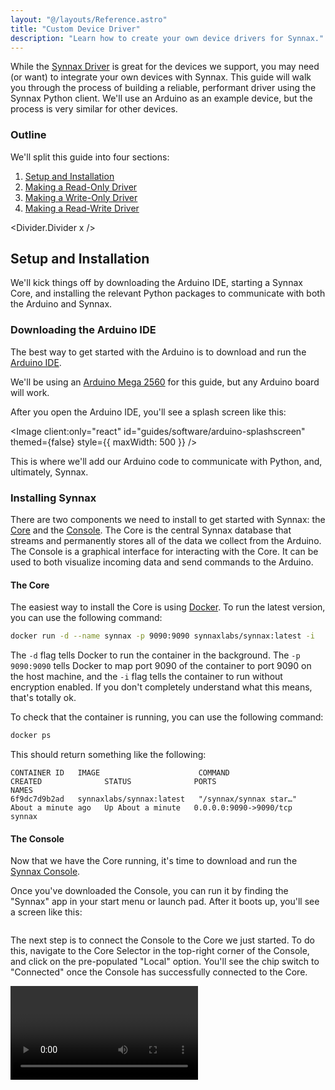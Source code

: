 ```yaml
---
layout: "@/layouts/Reference.astro"
title: "Custom Device Driver"
description: "Learn how to create your own device drivers for Synnax."
---
```



While the [Synnax Driver](/reference/driver) is great for the devices we support, you
may need (or want) to integrate your own devices with Synnax. This guide will walk you
through the process of building a reliable, performant driver using the Synnax Python
client. We'll use an Arduino as an example device, but the process is very similar for
other devices.

### Outline

We'll split this guide into four sections:

1. [Setup and Installation](#setup-and-installation)
2. [Making a Read-Only Driver](#read-only-driver)
3. [Making a Write-Only Driver](#write-only-driver)
4. [Making a Read-Write Driver](#read-write-driver)

<Divider.Divider x />

## <StepText step={1} level="h2">Setup and Installation</StepText>

We'll kick things off by downloading the Arduino IDE, starting a Synnax Core, and
installing the relevant Python packages to communicate with both the Arduino and Synnax.

### <StepText step="1.1" level="h3">Downloading the Arduino IDE</StepText>

The best way to get started with the Arduino is to download and run the
[Arduino IDE](https://www.arduino.cc/en/software).

We'll be using an
[Arduino Mega 2560](https://store.arduino.cc/products/arduino-mega-2560-rev3) for this
guide, but any Arduino board will work.

After you open the Arduino IDE, you'll see a splash screen like this:

<Image
  client:only="react"
  id="guides/software/arduino-splashscreen"
  themed={false}
  style={{ maxWidth: 500 }}
/>

This is where we'll add our Arduino code to communicate with Python, and, ultimately,
Synnax.

### <StepText step="1.2" level="h3">Installing Synnax</StepText>

There are two components we need to install to get started with Synnax: the
[Core](/reference/core/quick-start) and the [Console](/reference/console/get-started).
The Core is the central Synnax database that streams and permanently stores all of the
data we collect from the Arduino. The Console is a graphical interface for interacting
with the Core. It can be used to both visualize incoming data and send commands to the
Arduino.

#### <StepText step="1.2.1" level="h4">The Core</StepText>

The easiest way to install the Core is using
[Docker](https://www.docker.com/get-started). To run the latest version, you can use the
following command:

```bash
docker run -d --name synnax -p 9090:9090 synnaxlabs/synnax:latest -i
```

The `-d` flag tells Docker to run the container in the background. The `-p 9090:9090`
tells Docker to map port 9090 of the container to port 9090 on the host machine, and the
`-i` flag tells the container to run without encryption enabled. If you don't completely
understand what this means, that's totally ok.

To check that the container is running, you can use the following command:

```bash
docker ps
```

This should return something like the following:

```
CONTAINER ID   IMAGE                      COMMAND                  CREATED              STATUS              PORTS                    NAMES
6f9dc7d9b2ad   synnaxlabs/synnax:latest   "/synnax/synnax star…"   About a minute ago   Up About a minute   0.0.0.0:9090->9090/tcp   synnax
```

#### <StepText step="1.2.2" level="h4"> The Console</StepText>

Now that we have the Core running, it's time to download and run the
[Synnax Console](https://docs.synnaxlabs.com/reference/console/get-started).

Once you've downloaded the Console, you can run it by finding the "Synnax" app in your
start menu or launch pad. After it boots up, you'll see a screen like this:

<Image id="console/get-started/window" client:only="react" />

The next step is to connect the Console to the Core we just started. To do this,
navigate to the Core Selector in the top-right corner of the Console, and click on the
pre-populated "Local" option. You'll see the chip switch to "Connected" once the Console
has successfully connected to the Core.

<Video client:only="react" id="console/clusters/switch" />

### <StepText step="1.2.3" level="h4">Installing the Python Packages</StepText>

There are two Python packages we need to install to get started with our custom driver:
the Synnax Python client, and the `pyserial` package.

To install the Synnax Python client, run:

```bash
pip install synnax
```

To install the `pyserial` package, run:

```bash
pip install pyserial
```

We're going to be installing these packages without a virtual environment, although you
are free to use one if you'd like. We'll also be working in a file called `driver.py`
that we'll put in a `arduino-synnax` folder within our `Desktop` directory. This
location is arbitrary, so you're free to put it wherever you'd like.

<Divider.Divider x />

## <StepText step={2} level="h2">Read-Only Driver</StepText>

Now that the setup is out of the way, it's time to get started on the read-only driver.
We'll set up the Arduino to continuously read from an analog input and send the value
over serial. Our Python script will capture each incoming value and write it to a
[channel](/reference/concepts/channels) in Synnax. This may sound complicated, but it's
actually going to total around 50 lines of code.

### <StepText step="2.1" level="h3">Arduino Code</StepText>

The first thing we need to do is get the Arduino prepped and ready to communicate over
serial with our Python driver. Here's the code we'll write in the Arduino IDE:

```cpp
// Analog pin to read the value
const int analogPin = A0;

void setup() {
// Set the baud rate to 9600 bps
  Serial.begin(9600);
}

void loop() {
  // Read from the analog pin
  float analogValue = analogRead(analogPin);
  // Write to the serial bus
  Serial.println(analogValue);
  // Delay by 100ms, which means we'll roughly take measurements at 10Hz
  delay(100);
}
```

This code will continuously read from the analog pin at 10Hz and send the value over
serial. To start running the code, you can upload it to the Arduino by hitting the
"upload" button in the top-right corner of the Arduino IDE.

### <StepText step="2.2" level="h3">Setting up the Serial Connection in Python</StepText>

In our `driver.py` script, we'll import the `serial` package and set up the serial
connection to the Arduino. To do this, we'll need to know the port we're using to
connect to the Arduino. You can find that in the top-right corner of the Arduino IDE
when the Arduino is connected to your computer over USB. We'll also need the baud rate,
which we set to 9600 in the Arduino code.

```python
import serial

PORT = "/dev/ttyACM0"
BAUD_RATE = 9600

ser = serial.Serial(PORT, BAUD_RATE)
if ser.is_open:
    print("Serial connection established")
else:
    print("Failed to establish serial connection")
```

To verify that everything works, we'll run the script and see if the output indicates
that the serial connection was established successfully.

```shell
python driver.py
# Output
Serial connection established
```

### <StepText step="2.3" level="h3">Reading from the Arduino</StepText>

To read from the Arduino, we'll use the `ser.readline()` method, which will read a line
from the serial port and return it as a string. We'll then convert the string to a float
and store it in the `value` variable.

```python
value = float(ser.readline().decode("utf-8").rstrip())
```

To repeat this process continuously, we'll modify our existing script to run in a loop.

```python
import serial

PORT = "/dev/ttyACM0"
BAUD_RATE = 9600

ser = serial.Serial(PORT, BAUD_RATE)

while True:
    value = float(ser.readline().decode("utf-8").rstrip())
    print(value)
```

This loop will continuously read from the Arduino and print the value to the console.
That's all we need to do for the Arduino, now it's time to integrate it with Synnax.

### <StepText step="2.4" level="h3">Setting up the Synnax Client</StepText>

The next step to tackle is setting up the Synnax client to communicate with the Core.
First, we'll add an import for the `synnax` package at the top of our file:

```python
import synnax as sy
import serial

# ... rest of driver.py
```

Then, we'll create a `Client` instance to interact with the Synnax Core.

```python
# ..imports

client = sy.Synnax(
    host="localhost",
    port=9090,
    username="synnax",
    password="seldon",
)

# ... rest of driver.py
```

Next, we need to create **two** channels in Synnax. Why two? For storing data, Synnax
requires us to create an _index_ channel. An index channel stores timestamps for the
samples that we collect, and is used so that synnax can look up the samples in our data
channels at a later time.

The second channel, a _data_ channel, is used to store the samples themselves. This data
channel will be _indexed_ by the timestamps stored in the first channel. We'll name the
channels `arduino_time` and `arduino_value`.

```python
# ... imports

client = sy.Synnax(
    # ... connection parameters
)

index_channel = client.channels.create(
    name="arduino_time",
    # Set is_index to True to create an index channel
    is_index=True,
    # Tell Synnax that we'll be storing timestamps in this channel
    data_type="timestamp",
    # If a channel with this name already exists, Synnax will return it instead of
    # creating a new one. This is useful if we restart the driver and want to keep the
    # existing channels.
    retrieve_if_name_exists=True,
)

data_channel = client.channels.create(
    name="arduino_value",
    # Set the index to the key of the index channel, so that "arduino_value" is indexed
    # by "arduino_time"
    index=index_channel.key,
    # Tell Synnax that we'll be storing float32s in this channel
    data_type="float32",
    # If a channel with this name already exists, Synnax will return it instead of
    # creating a new one. This is useful if we restart the driver and want to keep the
    # existing channels.
    retrieve_if_name_exists=True,
)

# ... rest of driver.py
```

### <StepText step="2.5" level="h3">Modifying the Loop to Write to Synnax</StepText>

Now that we have our Synnax client and the relevant channels created, it's time to
adjust our current loop to write to Synnax. The first thing we'll do is open a new
writer to the `arduino_time` and `arduino_value` channels. Writers are the primary
method for writing data to Synnax, and are created by calling the `open_writer` method
on the client we created.

```python
# ... imports, client, channel creation, and serial connection

with client.open_writer(
    # We need to provide a start time for the writer, which tells
    # Synnax where to begin writing data. We'll use the current time.
    start=sy.TimeStamp.now(),
    # The list of channels we'll be writing to.
    channels=["arduino_time", "arduino_value"]
    # Tell Synnax to immediately persist all recorded data for
    # historical access.
    enable_auto_commit=True
) as writer:
    while True:
        # Read from the serial connection
        value = float(ser.readline().decode("utf-8").rstrip())
        print(value)
        writer.write({
            # The timestamp of when the data was read
            "arduino_time": sy.TimeStamp.now(),
            # The value read from the serial connection
            "arduino_value": value,
        })
```

Once we've finished these modifications, we can run the script and see the values
pouring in from the Arduino. Here's the entire script for reference:

<Details>
<span slot="summary">`driver.py`</span>

```python
import synnax as sy
import serial

PORT = "/dev/ttyACM0"
BAUD_RATE = 9600

# Create the Synnax client
client = sy.Synnax(
    host="localhost",
    port=9090,
    username="synnax",
    password="seldon",
)

# Create the index channel
index_channel = client.channels.create(
    name="arduino_time",
    is_index=True,
    data_type="timestamp",
    retrieve_if_name_exists=True,
)

# Create the data channel
data_channel = client.channels.create(
    name="arduino_value",
    index=index_channel.key,
    data_type="float32",
    retrieve_if_name_exists=True,
)

# Set up the serial connection
ser = serial.Serial(PORT, BAUD_RATE)
if ser.is_open:
    print("Serial connection established")
else:
    print("Failed to establish serial connection")

# Open a writer and continuously read from the Arduino
with client.open_writer(
    start=sy.TimeStamp.now(),
    channels=["arduino_time", "arduino_value"],
    enable_auto_commit=True
) as writer:
    while True:
        # Read from the serial connection
        value = float(ser.readline().decode("utf-8").rstrip())
        print(value)
        writer.write({
            "arduino_time": sy.TimeStamp.now(),
            "arduino_value": value,
        })
```

</Details>

### <StepText step="2.6" level="h3">Visualizing the Data</StepText>

While the script is still running, we can switch back to the Synnax Console and set up a
line plot to visualize the incoming data. To do this, we'll:

1. Hit the `+` button in the top-right corner of the Console's central mosaic.
2. Select the "Line Plot" component.
3. In visualization controls, choose the "Y1" axis and set the "Channel" to
   `arduino_value`.
4. In the "Ranges" section, choose the "Rolling 30s" range.

Here's a video demonstrating the process:

<Video
  client:only="react"
  id="guides/software/arduino/arduino-read-driver"
  themed={false}
/>

<Divider.Divider x />

## <StepText step={3} level="h2">Write-Only Driver</StepText>

Now that we've successfully read data from an analog input on the Arduino and written it
to Synnax, we'll go the other way and receive commands from Synnax to control the
digital outputs on the Arduino. We'll create this new driver in a file called
`driver_write.py`, although you're free to write over the previous file if you'd like.

### <StepText step="3.1" level="h3">Arduino Code</StepText>

We'll need to make new arduino code to receive commands over serial instead of sending
data. Here's the code we'll write:

```cpp
// Digital pin to control. We'll use the built in LED on pin 13, so that we can see the
// state of the pin without having to add an external component.
const int digitalPin = 13;

void setup() {
  // Set the baud rate to 9600 bps
  Serial.begin(9600);
  // Set the digital pin as an output
  pinMode(digitalPin, OUTPUT);
}

void loop() {
  // Check if data is available to read
  if (Serial.available() > 0) {
    // Read the incoming byte
    char command = Serial.read();

    // If the command is '1', turn the pin on
    if (command == '1') {
      digitalWrite(digitalPin, HIGH);
      Serial.println("ON");
    }
    // If the command is '0', turn the pin off
    else if (command == '0') {
      digitalWrite(digitalPin, LOW);
      Serial.println("OFF");
    }
  }
  // Small delay to prevent overwhelming the serial connection
  delay(10);
}
```

As with the previous driver, we'll need to upload this code to the Arduino and verify
that it works.

### <StepText step="3.2" level="h3">Setting up the Serial Connection in Python</StepText>

We'll follow a very similar process to the previous driver to set up the serial
connection in Python. The only real difference is that we'll be reading from the serial
connection instead of writing to it.

```python
import synnax as sy
import serial

PORT = "/dev/ttyACM0"
BAUD_RATE = 9600

ser = serial.Serial(PORT, BAUD_RATE)
```

### <StepText step="3.3" level="h3">Creating the Relevant Synnax Channels</StepText>

In the previous driver, we created two channels: `arduino_time` and `arduino_value`. In
this command scenario, we'll only need to create one new channel: `arduino_command`.
This channel will be used to send commands from Synnax to the Arduino.

```python
# ... imports, client, and serial connection

# Create the command channel
command_channel = client.channels.create(
    name="arduino_command",
    data_type="uint8",
    virtual=True,
    retrieve_if_name_exists=True,
)
```

### <StepText step="3.4" level="h3">Modifying the Loop to Write to Synnax</StepText>

Our run loop in this scenario will be the exact opposite of the previous driver. Instead
of reading from the serial connection, we'll be reading from the `arduino_command`
channel. Instead of writing to Synnax, we'll be writing to the serial connection.

```python
# ... imports, client, serial connection, and channel creation

with client.open_streamer(["arduino_command"]) as streamer:
    for frame in streamer:
        # Read from the command channel
        command = str(frame["arduino_command"][0])
        # Write to the serial connection
        ser.write(command.encode("utf-8"))
```

And that's it! We've now successfully created a write-only driver that can receive
commands from Synnax to control the digital output on the Arduino. We'll run our updated
script before we move into setting up the Console. Here's the entire `driver_write.py`
script for reference:

<Details>
<span slot="summary">`driver_write.py`</span>

```python
import synnax as sy
import serial

PORT = "/dev/ttyACM0"
BAUD_RATE = 9600

ser = serial.Serial(PORT, BAUD_RATE)

client = sy.Synnax(
    host="localhost",
    port=9090,
    username="synnax",
    password="seldon",
)

command_channel = client.channels.create(
    name="arduino_command",
    data_type="uint8",
    virtual=True,
    retrieve_if_name_exists=True,
)

with client.open_streamer(["arduino_command"]) as streamer:
    for frame in streamer:
        command = str(frame["arduino_command"][0])
        ser.write(command.encode("utf-8"))
```

</Details>

### <StepText step="3.5" level="h3">Controlling the Arduino from the Console</StepText>

Now that we've uploaded the arduino code and started the Python script, we'll set up the
Console with a switch on a [schematic](/reference/console/schematics) to control the
digital output on the Arduino:

1. Hit the `+` button in the top-right corner of the Console's central mosaic.
2. Select the "Schematic" component.
3. In the symbols library, we'll drag a switch onto the schematic.
4. In the "Properties" section, we'll go to the "Telemetry" tab.
5. We'll set both the "State" and "Command" channels to `arduino_command`.
6. We'll acquire control by hitting the "Acquire" button in the top-right corner of the
   schematic.
7. We'll click the switch to turn the Arduino's LED on and off, and see the state
   updated in the Console.

<Video
  client:only="react"
  id="guides/software/arduino/arduino-writer-driver"
  themed={false}
/>

<Divider.Divider x />

## <StepText step={4} level="h2">Read-Write Driver</StepText>

You may have found it strange that we set the "State" and "Command" fields on the switch
to the same channel. If that's the case, then why are there two separate fields? That's
because there's a more reliable way to set up command systems.

The **command** channel is what we send the enable/disable signal down when we click on
the switch, while the **state** channel is what we actually use to determine whether the
switch is on or off. For the sake of simplicity, we used the same channel for both.

The problem is that if we stop our driver and then click the switch, it will still turn
on and off as if everything was ok. So we think we're toggling on and off the switch,
but we're actually doing nothing.

The way to fix this is to create a new channel, called a **state channel** that will
reflect the actual value of the switch. We'll then use this state channel to toggle the
switch in the Console.

In this section, we'll create a new driver that does three things:

1. Receives commands from Synnax to control the digital output on the Arduino.
2. Sends the state of the digital output back to Synnax.
3. Sends data from an analog input on the Arduino to Synnax.

### <StepText step="4.1" level="h3">Arduino Code</StepText>

We'll modify our previous Arduino code to both read and write over serial.

```cpp
const int digitalPin = 13;
const int analogPin = A0;

void setup() {
  Serial.begin(9600);
  pinMode(digitalPin, OUTPUT);
}

int state = 0;

void loop() {
    // Check if we've received a command over serial
    if (Serial.available() > 0) {
        // Read the incoming byte
        char command = Serial.read();
        // If the command is '1', turn the pin on
        if (command == '1') {
            digitalWrite(digitalPin, HIGH);
            state = 1;
        }
        // If the command is '0', turn the pin off
        else if (command == '0') {
            digitalWrite(digitalPin, LOW);
            state = 0;
        }
    }
    float analogValue = analogRead(analogPin);
    // Concatenate the state and analog value with a comma
    String output = String(state) + "," + String(analogValue);
    Serial.println(output);
    // Delay by 100ms, which means we'll roughly take measurements at 10Hz
    delay(10);
}
```

### <StepText step="4.2" level="h3">Modifying our Python Code</StepText>

To incorporate the new functionality, we'll need to modify our Python code to create
four channels: `arduino_command`, `arduino_state`, `arduino_time`, and `arduino_value`.

Both the `arduino_state` and `arduino_value` channels will be indexed by the
`arduino_time` channel, which we'll use to timestamp both the states and values.

```python
import synnax as sy
import serial

PORT = "/dev/ttyACM0"
BAUD_RATE = 9600

ser = serial.Serial(PORT, BAUD_RATE)

client = sy.Synnax(
    host="localhost",
    port=9090,
    username="synnax",
    password="seldon",
)

arduino_command = client.channels.create(
    name="arduino_command",
    data_type="uint8",
    virtual=True,
    retrieve_if_name_exists=True,
)

arduino_time = client.channels.create(
    name="arduino_time",
    is_index=True,
    data_type="timestamp",
    retrieve_if_name_exists=True,
)

arduino_state = client.channels.create(
    name="arduino_state",
    index=arduino_time.key,
    data_type="uint8",
    retrieve_if_name_exists=True,
)

arduino_value = client.channels.create(
    name="arduino_value",
    index=arduino_time.key,
    data_type="float32",
    retrieve_if_name_exists=True,
)
```

### <StepText step="4.3" level="h3">Modifying the Loop to Write to Synnax</StepText>

We'll need to modify our loop to read and write from both Synnax and the serial
connection. To kick things off, we'll open a streamer on the arduino command and a
writer on the remaining three channels.

```python
# ... imports, client, and channel creation

with client.open_streamer(["arduino_command"]) as streamer:
    with client.open_writer(
        start=sy.TimeStamp.now(),
        channels=["arduino_time", "arduino_state", "arduino_value"],
        enable_auto_commit=True
    ) as writer:
        while True:
            fr = streamer.read(timeout=0)
            if fr is not None:
                command = str(fr["arduino_command"][0])
                ser.write(command.encode("utf-8"))
            data = ser.readline().decode("utf-8").rstrip()
            if data:
                split = data.split(",")
                writer.write({
                    "arduino_time": sy.TimeStamp.now(),
                    "arduino_state": int(split[0]),
                    "arduino_value": float(split[1]),
                })
```

And that's it! We've now successfully created a read-write driver that can both control
the digital output on the Arduino and read the analog input. We'll run our updated
script before we move into setting up the Console. Here's the entire
`driver_readwrite.py` script for reference:

<Details>
<span slot="summary">`driver_readwrite.py`</span>

```python
import synnax as sy
import serial

PORT = "/dev/ttyACM0"
BAUD_RATE = 9600

ser = serial.Serial(PORT, BAUD_RATE)

client = sy.Synnax(
    host="localhost",
    port=9090,
    username="synnax",
    password="seldon",
)

arduino_command = client.channels.create(
    name="arduino_command",
    data_type="uint8",
    virtual=True,
    retrieve_if_name_exists=True,
)

arduino_time = client.channels.create(
    name="arduino_time",
    is_index=True,
    data_type="timestamp",
    retrieve_if_name_exists=True,
)

arduino_state = client.channels.create(
    name="arduino_state",
    index=arduino_time.key,
    data_type="uint8",
    retrieve_if_name_exists=True,
)

arduino_value = client.channels.create(
    name="arduino_value",
    index=arduino_time.key,
    data_type="float32",
    retrieve_if_name_exists=True,
)

with client.open_streamer(["arduino_command"]) as streamer:
    with client.open_writer(
        start=sy.TimeStamp.now(),
        channels=["arduino_time", "arduino_state", "arduino_value"],
        enable_auto_commit=True
    ) as writer:
        while True:
            fr = streamer.read(timeout=0)
            if fr is not None:
                command = str(fr["arduino_command"][0])
                ser.write(command.encode("utf-8"))
            data = ser.readline().decode("utf-8").rstrip()
            if data:
                split = data.split(",")
                writer.write({
                    "arduino_time": sy.TimeStamp.now(),
                    "arduino_state": int(split[0]),
                    "arduino_value": float(split[1]),
                })
```

</Details>

### <StepText step="4.4" level="h3">Controlling the Arduino from the Console</StepText>

As a final step, we'll set up the Console with both a switch to control the digital
output and a plot to visualize the analog input.

<Video
  client:only="react"
  id="guides/software/arduino/arduino-read-write-driver"
  themed={false}
/>
